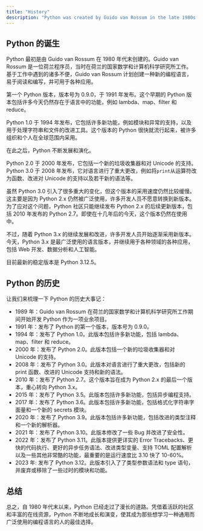 ```yaml
---
title: "History"
description: "Python was created by Guido van Rossum in the late 1980s as a language that is easy to read and write for various applications. Since its first release in 1991, Python has expanded with features like exception handling and support for modules, making it popular globally. Today, Python 3.x is the most used version, continually updated for applications in web development, data analysis, and artificial intelligence."
---
```


## Python 的诞生

Python 最初是由 Guido van Rossum 在 1980 年代末创建的。Guido van Rossum 是一位荷兰程序员，当时在荷兰的国家数学和计算机科学研究所工作。基于工作中遇到的诸多不便，Guido van Rossum 计划创建一种新的编程语言，易于阅读和编写，并可用于各种应用。

第一个 Python 版本，版本号为 0.9.0，于 1991 年发布。这个早期的 Python 版本包括许多今天仍然存在于语言中的功能，例如 lambda、map、filter 和 reduce。

Python 1.0 于 1994 年发布，它包括许多新功能，例如模块和异常的支持，以及用于处理字符串和文件的改进工具。这个版本的 Python 很快就流行起来，被许多组织和个人在全球范围内采用。

在此之后，Python 不断发展和演化。

Python 2.0 于 2000 年发布，它包括一个新的垃圾收集器和对 Unicode 的支持。Python 3.0 于 2008 年发布，它对语言进行了重大更改，例如将`print`从运算符改为函数、改进对 Unicode 的支持以及若干新的语法等。

虽然 Python 3.0 引入了很多重大的变化，但这个版本的采用速度仍然比较缓慢。这主要是因为 Python 2.x 仍然被广泛使用，许多开发人员不愿意转换到新版本。为了应对这个问题，Python 社区只能继续发布 Python 2.x 的后续更新版本，包括 2010 年发布的 Python 2.7。即使在十几年后的今天，这个版本仍然在使用中。

不过，随着 Python 3.x 的继续发展和改进，许多开发人员开始逐渐采用新版本。今天，Python 3.x 是最广泛使用的语言版本，并继续用于各种领域的各种应用，包括 Web 开发、数据分析和人工智能。

目前最新的稳定版本是 Python 3.12.5。

## Python 的历史

让我们来梳理一下 Python 的历史大事记：

-   1989 年：Guido van Rossum 在荷兰的国家数学和计算机科学研究所工作期间开始开发 Python 作为一项业余项目。
-   1991 年：发布了 Python 的第一个版本，版本号为 0.9.0。
-   1994 年：发布了 Python 1.0。此版本包括许多新功能，包括 lambda、map、filter 和 reduce。
-   2000 年：发布了 Python 2.0。此版本包括一个新的垃圾收集器和对 Unicode 的支持。
-   2008 年：发布了 Python 3.0。此版本对语言进行了重大更改，包括新的 print 函数、改进的 Unicode 支持和新的语法。
-   2010 年：发布了 Python 2.7。这个版本旨在成为 Python 2.x 的最后一个版本，重心转向 Python 3.x。
-   2015 年：发布了 Python 3.5。此版本包括许多新功能，包括异步编程支持。
-   2017 年：发布了 Python 3.6。此版本包括许多新功能，包括格式化字符串字面量和一个新的 secrets 模块。
-   2020 年：发布了 Python 3.9。此版本包括许多新功能，包括改进的类型注释和一个新的解析器。
-   2021 年：发布了 Python 3.10。此版本修改了一些 Bug 并改进了安全性。
-   2022 年：发布了 Python 3.11。此版本提供更详实的 Error Tracebacks、更快的代码执行、更好的异步任务语法、改进类型变量、支持 TOML 配置解析以及一些其他非常酷的功能，最重要的是运行速度比 3.10 快了 10-60%。
-   2023 年: 发布了 Python 3.12。此版本引入了了类型参数语法和 type 语句，并废弃或移除了一些过时的模块和功能。

## 总结

总之，自 1980 年代末以来，Python 已经走过了漫长的道路。凭借着活跃的社区和丰富的在线资源，Python 不断地成长和演变，使其成为那些想学习一种通用而广泛使用的编程语言的人的最佳选择。
